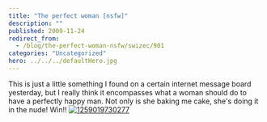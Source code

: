 ```yaml
---
title: "The perfect woman [nsfw]"
description: ""
published: 2009-11-24
redirect_from:
  - /blog/the-perfect-woman-nsfw/swizec/901
categories: "Uncategorized"
hero: ../../../defaultHero.jpg
---
```


This is just a little something I found on a certain internet message board yesterday, but I really think it encompasses what a woman should do to have a perfectly happy man. Not only is she baking me cake, she's doing it in the nude! Win!! [![1259019730277](http://swizec.com/blog/wp-content/uploads/2009/11/1259019730277.jpg "1259019730277")](http://swizec.com/blog/wp-content/uploads/2009/11/1259019730277.jpg)
